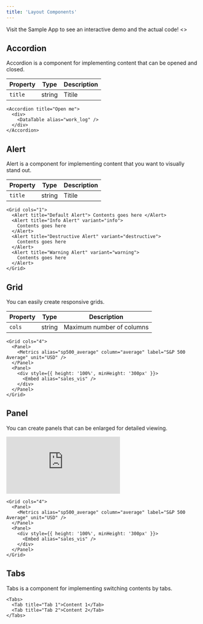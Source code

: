 ```yaml
---
title: 'Layout Components'
---
```


<Note>
  Visit the Sample App to see an interactive demo and the actual code!
</Note>

<Card title="Sample App + Code" icon="link" href="https://stackblitz.com/edit/vitejs-vite-7fyrdn?file=src%2Findex.mdx">
  <></>
</Card>

## Accordion

Accordion is a component for implementing content that can be opened and closed.


| Property | Type | Description |
| --- | --- | --- |
| `title` | string | Titile |


```tsx
<Accordion title="Open me">
  <div>
    <DataTable alias="work_log" />
  </div>
</Accordion>
```

## Alert

Alert is a component for implementing content that you want to visually stand out.

| Property | Type | Description |
| --- | --- | --- |
| `title` | string | Titile |

```tsx
<Grid cols="1">
  <Alert title="Default Alert"> Contents goes here </Alert>
  <Alert title="Info Alert" variant="info">
    Contents goes here
  </Alert>
  <Alert title="Destructive Alert" variant="destructive">
    Contents goes here
  </Alert>
  <Alert title="Warning Alert" variant="warning">
    Contents goes here
  </Alert>
</Grid>
```


## Grid

You can easily create responsive grids.

| Property | Type   | Description              |
| -------- | ------ | ------------------------ |
| `cols`   | string | Maximum number of columns |

```tsx
<Grid cols="4">
  <Panel>
    <Metrics alias="sp500_average" column="average" label="S&P 500 Average" unit="USD" />
  </Panel>
  <Panel>
    <div style={{ height: '100%', minHeight: '300px' }}>
      <Embed alias="sales_vis" />
    </div>
  </Panel>
</Grid>
```

## Panel
You can create panels that can be enlarged for detailed viewing.

<div style={{ position: 'relative', padding: '0 0 46.76753782668501%', height: 0 }} > <iframe src="https://www.loom.com/embed/6171b56a04e244aa83e1790992ed1d64?sid=79c9bc03-6e67-4fca-b869-98d65ad503ed" frameborder="0" webkitallowfullscreen mozallowfullscreen allowfullscreen style={{ position: 'absolute', inset: 0, width: '100%', height: '100%' }} > </iframe> </div>

```tsx
<Grid cols="4">
  <Panel>
    <Metrics alias="sp500_average" column="average" label="S&P 500 Average" unit="USD" />
  </Panel>
  <Panel>
    <div style={{ height: '100%', minHeight: '300px' }}>
      <Embed alias="sales_vis" />
    </div>
  </Panel>
</Grid>
```

## Tabs

Tabs is a component for implementing switching contents by tabs.

```tsx
<Tabs>
  <Tab title="Tab 1">Content 1</Tab>
  <Tab title="Tab 2">Content 2</Tab>
</Tabs>
```
